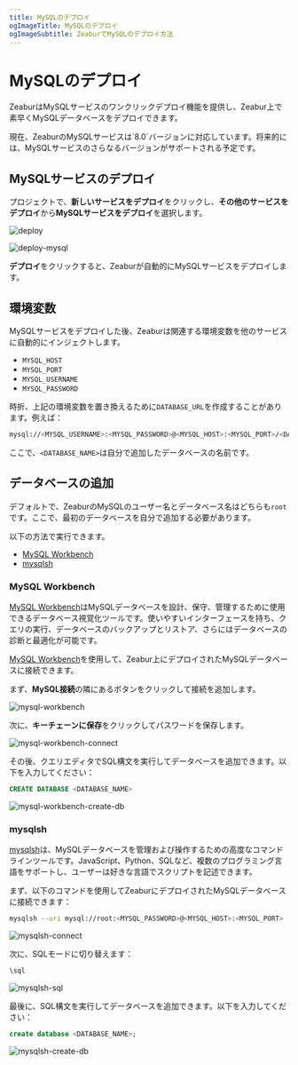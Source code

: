 ```yaml
---
title: MySQLのデプロイ
ogImageTitle: MySQLのデプロイ
ogImageSubtitle: ZeaburでMySQLのデプロイ方法
---
```



# MySQLのデプロイ

ZeaburはMySQLサービスのワンクリックデプロイ機能を提供し、Zeabur上で素早くMySQLデータベースをデプロイできます。

<Callout type="info" emoji="ℹ️">
  現在、ZeaburのMySQLサービスは`8.0`バージョンに対応しています。将来的には、MySQLサービスのさらなるバージョンがサポートされる予定です。
</Callout>

## MySQLサービスのデプロイ

プロジェクトで、**新しいサービスをデプロイ**をクリックし、**その他のサービスをデプロイ**から**MySQLサービスをデプロイ**を選択します。

![deploy](/deploy/common/select-service.en-US.png)

![deploy-mysql](/databases/deploy-mysql.en-US.png)

**デプロイ**をクリックすると、Zeaburが自動的にMySQLサービスをデプロイします。

## 環境変数

MySQLサービスをデプロイした後、Zeaburは関連する環境変数を他のサービスに自動的にインジェクトします。

- `MYSQL_HOST`
- `MYSQL_PORT`
- `MYSQL_USERNAME`
- `MYSQL_PASSWORD`

時折、上記の環境変数を置き換えるために`DATABASE_URL`を作成することがあります。例えば：

```bash copy
mysql://<MYSQL_USERNAME>:<MYSQL_PASSWORD>@<MYSQL_HOST>:<MYSQL_PORT>/<DATABASE_NAME>
```

ここで、`<DATABASE_NAME>`は自分で追加したデータベースの名前です。

## データベースの追加

デフォルトで、ZeaburのMySQLのユーザー名とデータベース名はどちらも`root`です。ここで、最初のデータベースを自分で追加する必要があります。

以下の方法で実行できます。

- [MySQL Workbench](#mysql-workbench)
- [mysqlsh](#mysqlsh)

### MySQL Workbench

[MySQL Workbench](https://www.mysql.com/products/workbench/)はMySQLデータベースを設計、保守、管理するために使用できるデータベース視覚化ツールです。使いやすいインターフェースを持ち、クエリの実行、データベースのバックアップとリストア、さらにはデータベースの診断と最適化が可能です。

[MySQL Workbench](https://www.mysql.com/products/workbench/)を使用して、Zeabur上にデプロイされたMySQLデータベースに接続できます。

まず、**MySQL接続**の隣にあるボタンをクリックして接続を追加します。

![mysql-workbench](/databases/mysql/mysql-workbench.png)

次に、**キーチェーンに保存**をクリックしてパスワードを保存します。

![mysql-workbench-connect](/databases/mysql/mysql-workbench-connect.png)

その後、クエリエディタでSQL構文を実行してデータベースを追加できます。以下を入力してください：

```sql copy
CREATE DATABASE <DATABASE_NAME>
```

![mysql-workbench-create-db](/databases/mysql/mysql-workbench-create-db.png)

### mysqlsh

[mysqlsh](https://dev.mysql.com/doc/mysql-shell/8.0/en/)は、MySQLデータベースを管理および操作するための高度なコマンドラインツールです。JavaScript、Python、SQLなど、複数のプログラミング言語をサポートし、ユーザーは好きな言語でスクリプトを記述できます。

まず、以下のコマンドを使用してZeaburにデプロイされたMySQLデータベースに接続できます：

```bash copy
mysqlsh --uri mysql://root:<MYSQL_PASSWORD>@<MYSQL_HOST>:<MYSQL_PORT>
```

![mysqlsh-connect](/databases/mysql/mysqlsh-connect.png)

次に、SQLモードに切り替えます：

```bash copy
\sql
```

![mysqlsh-sql](/databases/mysql/mysqlsh-sql.png)

最後に、SQL構文を実行してデータベースを追加できます。以下を入力してください：

```sql copy
create database <DATABASE_NAME>;
```

![mysqlsh-create-db](/databases/mysql/mysqlsh-create-db.png)